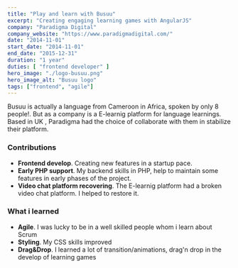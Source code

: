 ```yaml
---
title: "Play and learn with Busuu"
excerpt: "Creating engaging learning games with AngularJS"
company: "Paradigma Digital"
company_website: "https://www.paradigmadigital.com/"
date: "2014-11-01"
start_date: "2014-11-01"
end_date: "2015-12-31"
duration: "1 year"
duties: [ "frontend developer" ]
hero_image: "./logo-busuu.png"
hero_image_alt: "Busuu logo"
tags: ["frontend", "agile"]
---
```


Busuu is actually a language from Cameroon in Africa, spoken by only 8 people!.
But as a company is a E-learnig platform for language learnings.
Based in UK , Paradigma had the choice of collaborate with them in stabilize their platform.

### Contributions
- **Frontend develop**. Creating new features in a startup pace.
- **Early PHP support**. My backend skills in PHP, help to maintain some features in early phases of the project.
- **Video chat platform recovering**. The E-learnig platform had a broken video chat platform. I helped to restore it.

### What i learned
- **Agile**. I was lucky to be in a well skilled people whom i learn about Scrum
- **Styling**. My CSS skills improved
- **Drag&Drop**. I learned a lot of transition/animations, drag'n drop in the develop of learning games
